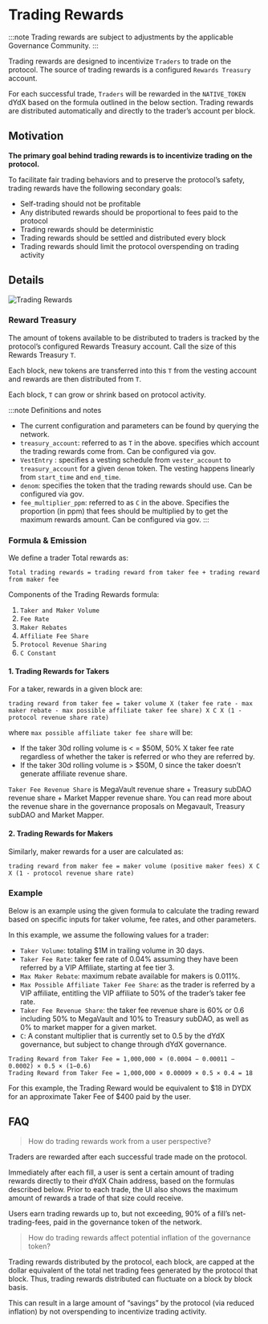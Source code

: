 # Trading Rewards

:::note
Trading rewards are subject to adjustments by the applicable Governance Community.
:::

Trading rewards are designed to incentivize `Traders` to trade on the protocol. The source of trading rewards is a configured `Rewards Treasury` account.

For each successful trade, `Traders` will be rewarded in the `NATIVE_TOKEN` dYdX based on the formula outlined in the below section. Trading rewards are distributed automatically and directly to the trader’s account per block.

## Motivation

**The primary goal behind trading rewards is to incentivize trading on the protocol.**

To facilitate fair trading behaviors and to preserve the protocol’s safety, trading rewards have the following secondary goals:

- Self-trading should not be profitable
- Any distributed rewards should be proportional to fees paid to the protocol
- Trading rewards should be deterministic
- Trading rewards should be settled and distributed every block
- Trading rewards should limit the protocol overspending on trading activity

## Details

![Trading Rewards](/trading_rewards.png)

### Reward Treasury

The amount of tokens available to be distributed to traders is tracked by the protocol’s configured Rewards Treasury account. Call the size of this Rewards Treasury `T`. 

Each block, new tokens are transferred into this `T` from the vesting account and rewards are then distributed from `T`. 

Each block, `T` can grow or shrink based on protocol activity.

:::note
Definitions and notes
- The current configuration and parameters can be found by querying the network.
- `treasury_account`: referred to as `T` in the above. specifies which account the trading rewards come from. Can be configured via gov.
- `VestEntry` : specifies a vesting schedule from `vester_account` to `treasury_account` for a given `denom` token. The vesting happens linearly from `start_time` and `end_time`.
- `denom`: specifies the token that the trading rewards should use. Can be configured via gov.
- `fee_multiplier_ppm`: referred to as `C` in the above. Specifies the proportion (in ppm) that fees should be multiplied by to get the maximum rewards amount. Can be configured via gov.
:::


### Formula & Emission

We define a trader Total rewards as:

```
Total trading rewards = trading reward from taker fee + trading reward from maker fee
```

Components of the Trading Rewards formula:

1. `Taker and Maker Volume`
2. `Fee Rate`
3. `Maker Rebates`
4. `Affiliate Fee Share`
5. `Protocol Revenue Sharing`
6. `C Constant`


#### 1. Trading Rewards for Takers
For a taker, rewards in a given block are:

```
trading reward from taker fee = taker volume X (taker fee rate - max maker rebate - max possible affiliate taker fee share) X C X (1 - protocol revenue share rate)
```
 
where `max possible affiliate taker fee share` will be:

- If the taker 30d rolling volume is < = $50M, 50% X taker fee rate regardless of whether the taker is referred or who they are referred by.
- If the taker 30d rolling volume is > $50M, 0 since the taker doesn’t generate affiliate revenue share. 

`Taker Fee Revenue Share` is MegaVault revenue share + Treasury subDAO revenue share + Market Mapper revenue share. You can read more about the revenue share in the governance proposals on Megavault, Treasury subDAO and Market Mapper.

 

#### 2. Trading Rewards for Makers
Similarly, maker rewards for a user are calculated as:

```
trading reward from maker fee = maker volume (positive maker fees) X C X (1 - protocol revenue share rate)
```

### Example 
Below is an example using the given formula to calculate the trading reward based on specific inputs for taker volume, fee rates, and other parameters. 

 In this example, we assume the following values for a trader:
- `Taker Volume`: totaling $1M in trailing volume in 30 days.
- `Taker Fee Rate`: taker fee rate of 0.04% assuming they have been referred by a VIP Affiliate, starting at fee tier 3.
- `Max Maker Rebate`: maximum rebate available for makers is 0.011%.
- `Max Possible Affiliate Taker Fee Share`: as the trader is referred by a VIP affiliate, entitling the VIP affiliate to 50% of the trader’s taker fee rate.
- `Taker Fee Revenue Share`: the taker fee revenue share is 60% or 0.6 including 50% to MegaVault and 10% to Treasury subDAO, as well as 0% to market mapper for a given market.
- `C`: A constant multiplier that is currently set to 0.5 by the dYdX governance, but subject to change through dYdX governance.

```
Trading Reward from Taker Fee = 1,000,000 × (0.0004 − 0.00011 − 0.0002) × 0.5 × (1−0.6)
Trading Reward from Taker Fee = 1,000,000 × 0.00009 × 0.5 × 0.4 = 18
```
 
For this example, the Trading Reward would be equivalent to $18 in DYDX for an approximate Taker Fee of $400 paid by the user.


## FAQ

> How do trading rewards work from a user perspective? 

Traders are rewarded after each successful trade made on the protocol.

Immediately after each fill, a user is sent a certain amount of trading rewards directly to their dYdX Chain address, based on the formulas described below. Prior to each trade, the UI also shows the maximum amount of rewards a trade of that size could receive.

Users earn trading rewards up to, but not exceeding, 90% of a fill’s net-trading-fees, paid in the governance token of the network.

> How do trading rewards affect potential inflation of the governance token? 

Trading rewards distributed by the protocol, each block, are capped at the dollar equivalent of the total net trading fees generated by the protocol that block. Thus, trading rewards distributed can fluctuate on a block by block basis. 

This can result in a large amount of “savings” by the protocol (via reduced inflation) by not overspending to incentivize trading activity.

